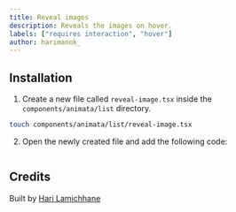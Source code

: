 ```yaml
---
title: Reveal images
description: Reveals the images on hover.
labels: ["requires interaction", "hover"]
author: harimanok_
---
```


<ComponentPreview name="list-reveal-image--docs" />

## Installation

1. Create a new file called `reveal-image.tsx` inside the `components/animata/list` directory.

```bash
touch components/animata/list/reveal-image.tsx
```

2. Open the newly created file and add the following code:

```jsx file=<rootDir>/animata/list/reveal-image.tsx

```

## Credits

Built by [Hari Lamichhane](https://github.com/hari)
